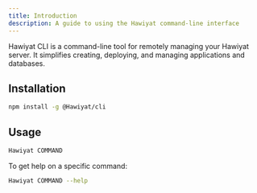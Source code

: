 ```yaml
---
title: Introduction
description: A guide to using the Hawiyat command-line interface
---
```


Hawiyat CLI is a command-line tool for remotely managing your Hawiyat server. It simplifies creating, deploying, and managing applications and databases.

## Installation

```bash
npm install -g @Hawiyat/cli
```

## Usage

```bash
Hawiyat COMMAND
```
To get help on a specific command:

```bash
Hawiyat COMMAND --help
```
